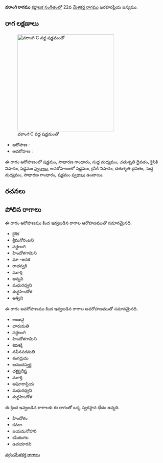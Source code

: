{{Infobox ragam
	| name          	= వరాంగి
	| synonym	    	= 
	| mela          	= 
	| chakra        	= 
	| janaka        	= 
	| type          	= ఔదవ
	| arohanam      	= {{svaraC|S|G2|M1|D2|N2|S'}} 
	| avarohanam    	= {{svaraC|S'|N2|D2|M1|G2|S}}
	| jeeva         	=
	| chhaya        	=
	| nyasa         	=
	| vishesha      	= 
	| equivalent  		= 
}}
{{కర్ణాటక సంగీత రాగాలు}}
'''వరాంగి రాగము''' [[కర్ణాటక సంగీతం]]లో 22వ [[మేళకర్త రాగము]] ఖరహరప్రియ జన్యము. 


==రాగ లక్షణాలు==
[[Image:varangini_kb2wiki.png|thumb|right|316px|''వరాంగి'' C వద్ద షడ్జమంతో]]

* ఆరోహణ : {{svaraC|S|G2|M1|D2|N2|S'}} 
* అవరోహణ : {{svaraC|S'|N2|D2|M1|G2|S}}

ఈ రాగం ఆరోహణంలో షడ్జమం, సాధారణ  గాంధారం, సుద్ద మధ్యమం, చతుశృతి దైవతం, కైసికి నిషాదం, షడ్జమం [[స్వరాలు]], అవరోహణంలో షడ్జమం, కైసికి నిషాదం, చతుశృతి దైవతం, సుద్ద మధ్యమం, సాధారణ  గాంధారం, షడ్జమం [[స్వరాలు]] ఉంటాయి.

==రచనలు==



==పోలిన రాగాలు==
ఈ రాగం ఆరోహణము కింద ఇవ్వబడిన రాగాల ఆరోహణముతో సమానమైనది.
*  కైశిక
* శ్రీమనోరంజని
* సర్దలంగి
* హిందోళగామిని
* మా -అనక
* రాతన్వకి
* మూర్తి
* అన్నవి
* మధురధ్వని
* శుధ్ధహిందోళ
* అశ్విని

ఈ రాగం అవరోహణము కింద ఇవ్వబడిన రాగాల అవరోహణముతో సమానమైనది.
* అంజనై
* చారుమతి
* సర్దలంగి
* హిందోళగామిని
* శివశక్తి
* నవీనసరమతి
* శంగద్రుమ
* ఆనందస్వర్ణ
* చక్రప్రదీప్త
* మూర్తి
* అఘోరాప్రియ
* మధురధ్వని
* శుధ్ధహిందోళ

ఈ క్రింద ఇవ్వబడిన రాగాలకు ఈ రాగంతో ఒక్క స్వరస్థాన భేదం ఉన్నది.
* హిందోళం
* కమల
* జయమనోహారి
* కపిజింగల
* ఉదయారవి



[[వర్గం:మేళకర్త రాగాలు]]